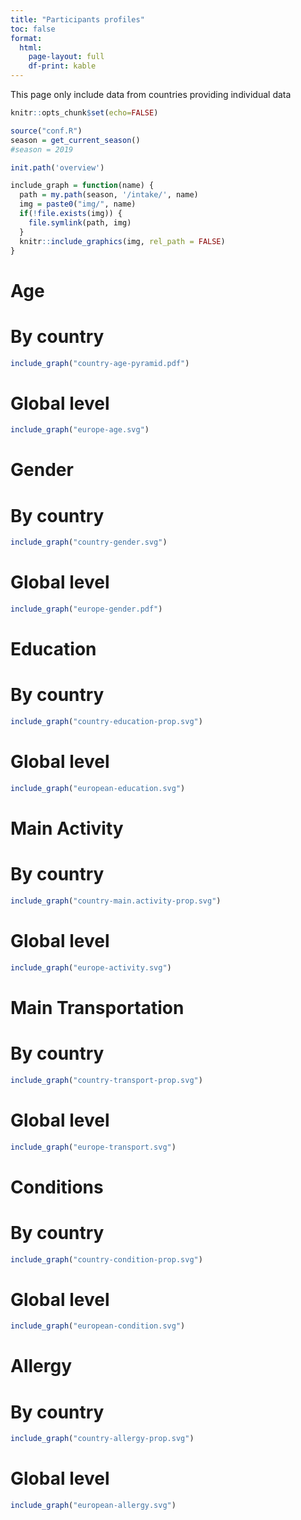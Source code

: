 ```yaml
---
title: "Participants profiles"
toc: false
format: 
  html:
    page-layout: full
    df-print: kable
---
```


This page only include data from countries providing individual data

```r

knitr::opts_chunk$set(echo=FALSE)

source("conf.R")
season = get_current_season()
#season = 2019

init.path('overview')

include_graph = function(name) {
  path = my.path(season, '/intake/', name)
  img = paste0("img/", name)
  if(!file.exists(img)) {
    file.symlink(path, img)
  }
  knitr::include_graphics(img, rel_path = FALSE)
}


```

# Age

::: {.panel-tabset group="age"}

# By country

```r
include_graph("country-age-pyramid.pdf")
```

# Global level

```r
include_graph("europe-age.svg")
```

:::

# Gender


::: {.panel-tabset group="gender"}

# By country

```r
include_graph("country-gender.svg")
```

# Global level

```r
include_graph("europe-gender.pdf")
```

:::


# Education

::: {.panel-tabset group="education"}

# By country

```r
include_graph("country-education-prop.svg")
```

# Global level

```r
include_graph("european-education.svg")
```

:::

# Main Activity

::: {.panel-tabset group="activity"}


# By country

```r
include_graph("country-main.activity-prop.svg")
```

# Global level

```r
include_graph("europe-activity.svg")
```

:::


# Main Transportation

::: {.panel-tabset group="transportation"}

# By country

```r
include_graph("country-transport-prop.svg")
```

# Global level

```r
include_graph("europe-transport.svg")
```

:::

# Conditions

::: {.panel-tabset group="condition"}

# By country

```r
include_graph("country-condition-prop.svg")
```

# Global level

```r
include_graph("european-condition.svg")
```

:::

# Allergy

::: {.panel-tabset group="allergy"}

# By country

```r
include_graph("country-allergy-prop.svg")
```

# Global level

```r
include_graph("european-allergy.svg")
```

:::
